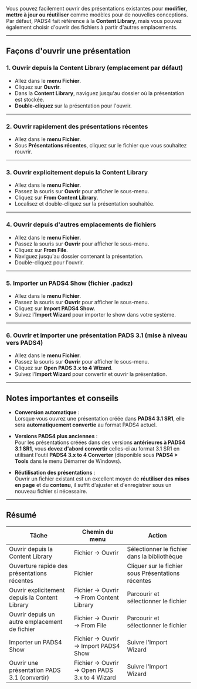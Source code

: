 Vous pouvez facilement ouvrir des présentations existantes pour **modifier, mettre à jour ou réutiliser** comme modèles pour de nouvelles conceptions. Par défaut, PADS4 fait référence à la **Content Library**, mais vous pouvez également choisir d'ouvrir des fichiers à partir d'autres emplacements.

***

## **Façons d'ouvrir une présentation**

### 1. **Ouvrir depuis la Content Library (emplacement par défaut)**

* Allez dans le **menu Fichier**.
* Cliquez sur **Ouvrir**.
* Dans la **Content Library**, naviguez jusqu'au dossier où la présentation est stockée.
* **Double-cliquez** sur la présentation pour l'ouvrir.

***

### 2. **Ouvrir rapidement des présentations récentes**

* Allez dans le **menu Fichier**.
* Sous **Présentations récentes**, cliquez sur le fichier que vous souhaitez rouvrir.

***

### 3. **Ouvrir explicitement depuis la Content Library**

* Allez dans le **menu Fichier**.
* Passez la souris sur **Ouvrir** pour afficher le sous-menu.
* Cliquez sur **From Content Library**.
* Localisez et double-cliquez sur la présentation souhaitée.

***

### 4. **Ouvrir depuis d'autres emplacements de fichiers**

* Allez dans le **menu Fichier**.
* Passez la souris sur **Ouvrir** pour afficher le sous-menu.
* Cliquez sur **From File**.
* Naviguez jusqu'au dossier contenant la présentation.
* Double-cliquez pour l'ouvrir.

***

### 5. **Importer un PADS4 Show (fichier .padsz)**

* Allez dans le **menu Fichier**.
* Passez la souris sur **Ouvrir** pour afficher le sous-menu.
* Cliquez sur **Import PADS4 Show**.
* Suivez l'**Import Wizard** pour importer le show dans votre système.

***

### 6. **Ouvrir et importer une présentation PADS 3.1 (mise à niveau vers PADS4)**

* Allez dans le **menu Fichier**.
* Passez la souris sur **Ouvrir** pour afficher le sous-menu.
* Cliquez sur **Open PADS 3.x to 4 Wizard**.
* Suivez l'**Import Wizard** pour convertir et ouvrir la présentation.

***

## **Notes importantes et conseils**

* **Conversion automatique** :\
  Lorsque vous ouvrez une présentation créée dans **PADS4 3.1 SR1**, elle sera **automatiquement convertie** au format PADS4 actuel.

* **Versions PADS4 plus anciennes** :\
  Pour les présentations créées dans des versions **antérieures à PADS4 3.1 SR1**, vous **devez d'abord convertir** celles-ci au format 3.1 SR1 en utilisant l'outil **PADS4 3.x to 4 Converter** (disponible sous **PADS4 > Tools** dans le menu Démarrer de Windows).

* **Réutilisation des présentations** :\
  Ouvrir un fichier existant est un excellent moyen de **réutiliser des mises en page** et du **contenu**, il suffit d'ajuster et d'enregistrer sous un nouveau fichier si nécessaire.

***

## **Résumé**

| Tâche                                          | Chemin du menu                               | Action                                             |
| ---------------------------------------------- | -------------------------------------------- | -------------------------------------------------- |
| Ouvrir depuis la Content Library               | Fichier → Ouvrir                             | Sélectionner le fichier dans la bibliothèque       |
| Ouverture rapide des présentations récentes    | Fichier                                      | Cliquer sur le fichier sous Présentations récentes |
| Ouvrir explicitement depuis la Content Library | Fichier → Ouvrir → From Content Library      | Parcourir et sélectionner le fichier               |
| Ouvrir depuis un autre emplacement de fichier  | Fichier → Ouvrir → From File                 | Parcourir et sélectionner le fichier               |
| Importer un PADS4 Show                         | Fichier → Ouvrir → Import PADS4 Show         | Suivre l'Import Wizard                             |
| Ouvrir une présentation PADS 3.1 (convertir)   | Fichier → Ouvrir → Open PADS 3.x to 4 Wizard | Suivre l'Import Wizard                             |

